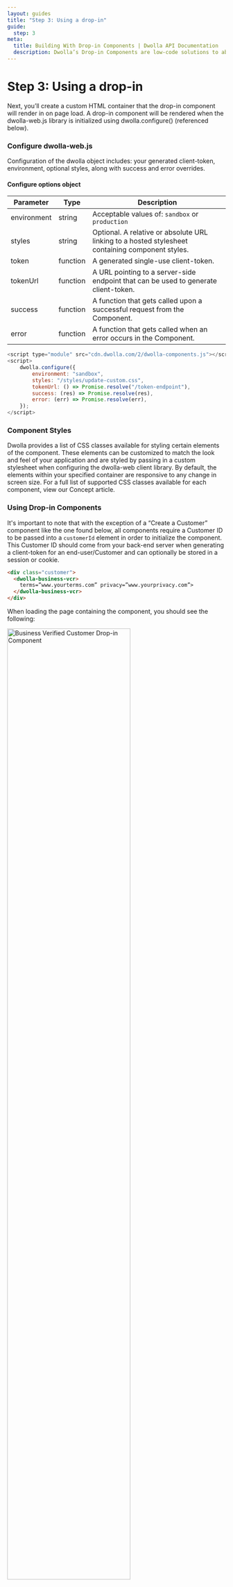 ```yaml
---
layout: guides
title: "Step 3: Using a drop-in"
guide:
  step: 3
meta:
  title: Building With Drop-in Components | Dwolla API Documentation
  description: Dwolla’s Drop-in Components are low-code solutions to abstract away the complexity of integrating with a payment API and act as a shortcut to completing a payment integration.
---
```



# Step 3: Using a drop-in

Next, you’ll create a custom HTML container that the drop-in component will render in on page load. A drop-in component will be rendered when the dwolla-web.js library is initialized using dwolla.configure() (referenced below).

### Configure dwolla-web.js

Configuration of the dwolla object includes: your generated client-token, environment, optional styles, along with success and error overrides.

#### Configure options object

| Parameter   | Type     | Description                                                                                      |
| ----------- | -------- | ------------------------------------------------------------------------------------------------ |
| environment | string   | Acceptable values of: `sandbox` or `production`                                                  |
| styles      | string   | Optional. A relative or absolute URL linking to a hosted stylesheet containing component styles. |
| token       | function | A generated single-use client-token.                                                             |
| tokenUrl    | function | A URL pointing to a server-side endpoint that can be used to generate client-token.              |
| success     | function | A function that gets called upon a successful request from the Component.                        |
| error       | function | A function that gets called when an error occurs in the Component.                               |

```javascript
<script type="module" src="cdn.dwolla.com/2/dwolla-components.js"></script>
<script>
    dwolla.configure({
        environment: "sandbox",
        styles: "/styles/update-custom.css",
        tokenUrl: () => Promise.resolve("/token-endpoint"),
        success: (res) => Promise.resolve(res),
        error: (err) => Promise.resolve(err),
    });
</script>
```

### Component Styles

Dwolla provides a list of CSS classes available for styling certain elements of the component. These elements can be customized to match the look and feel of your application and are styled by passing in a custom stylesheet when configuring the dwolla-web client library. By default, the elements within your specified container are responsive to any change in screen size. For a full list of supported CSS classes available for each component, view our Concept article.

### Using Drop-in Components

It's important to note that with the exception of a “Create a Customer” component like the one found below, all components require a Customer ID to be passed into a `customerId` element in order to initialize the component. This Customer ID should come from your back-end server when generating a client-token for an end-user/Customer and can optionally be stored in a session or cookie.

```html
<div class="customer">
  <dwolla-business-vcr>
    terms=”www.yourterms.com” privacy=”www.yourprivacy.com”>
  </dwolla-business-vcr>
</div>
```

When loading the page containing the component, you should see the following:

<Image
  src={customerBusinessVerifiedDropIn}
  alt="Business Verified Customer Drop-in Component"
  width="75%"
  height="75%"
/>

### Handle component success and errors

Upon submission of form components, a user facing message will be displayed to the end user on success or error. These user facing messages can be styled via custom div and span CSS classes corresponding to:

- `dwolla-success` and `dwolla-success-message`
- `dwolla-error` and `dwolla-error-message`

On ‘success’ the creation of a new resource will result in a JSON response that’s returned with a `location` key:value pair including a link to the created resource. For example:

`{ location: https://api.dwolla.com/documents/{id} }`

Updates to an existing resource will result in the actual JSON response which corresponds to the action that occurred.
